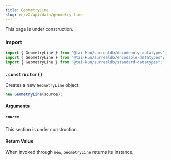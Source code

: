 ```yaml
---
title: GeometryLine
slug: en/v2/api/data/geometry-line
---
```



This page is under construction.

### Import

```ts
import { GeometryLine } from "@tai-kun/surrealdb/decodeonly-datatypes";
import { GeometryLine } from "@tai-kun/surrealdb/encodable-datatypes";
import { GeometryLine } from "@tai-kun/surrealdb/standard-datatypes";
```

### `.constructor()`

Creates a new `GeometryLine` object.

```ts
new GeometryLine(source);
```

#### Arguments

##### `source`

This section is under construction.

#### Return Value

When invoked through `new`, `GeometryLine` returns its instance.

